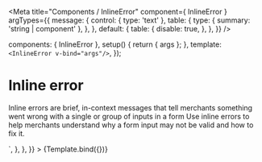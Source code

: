 

<Meta
  title="Components / InlineError"
  component={ InlineError }
  argTypes={{
    message: {
      control: { type: 'text' },
      table: {
        type: { summary: 'string | component' },
      },
    },
    default: {
      table: {
        disable: true,
      },
    },
  }}
/>

  components: { InlineError },
  setup() { return { args }; },
  template: `<InlineError v-bind="args"/>`,
});

# Inline error

Inline errors are brief, in-context messages that tell merchants something went wrong with a single or group of inputs in a form
Use inline errors to help merchants understand why a form input may not be valid and how to fix it.

<Canvas>
  <Story
    name="InlineError"
    args={{
      message: 'Store name is required',
      fieldID: 'myFieldID'
    }}
    parameters = {{
      docs: {
        source: {
          code: dedent`
            <InlineError fieldID="myFieldID" message="Store name is required"/>
          `,
        },
      },
    }}
  >
    {Template.bind({})}
  </Story>
</Canvas>

<ArgsTable story="InlineError" />
